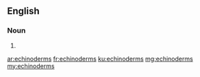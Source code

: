==English==

===Noun===
{{head|en|plural}}

# {{plural of|echinoderm|lang=en}}

[[ar:echinoderms]]
[[fr:echinoderms]]
[[ku:echinoderms]]
[[mg:echinoderms]]
[[my:echinoderms]]